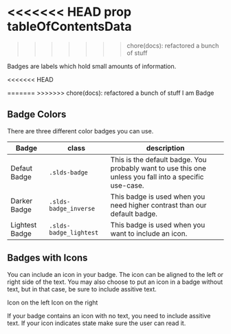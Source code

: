 <<<<<<< HEAD
prop tableOfContentsData
=======
>>>>>>> chore(docs): refactored a bunch of stuff

<div className="lead">
Badges are labels which hold small amounts of information.
</div>

<<<<<<< HEAD
<TableOfContents data={tableOfContentsData} />

<CodeView toggleCode={false}>
=======
<CodeView>
>>>>>>> chore(docs): refactored a bunch of stuff
  <Badge>I am Badge</Badge>
</CodeView>

## Badge Colors

There are three different color badges you can use.

  | Badge  | class  | description  |
  |---|---|---|
  | <Badge>Defaut Badge</Badge>                 | `.slds-badge`            | This is the default badge. You probably want to use this one unless you fall into a specific use-case.   |
  | <InverseBadge>Darker Badge</InverseBadge>   | `.slds-badge_inverse`    | This badge is used when you need higher contrast than our default badge.  |
  | <LightBadge>Lightest Badge</LightBadge>       | `.slds-badge_lightest`  | This badge is used when you want to include an icon.  |

## Badges with Icons

You can include an icon in your badge. The icon can be aligned to the left or right side of the text. You may also choose to put an icon in a badge without text, but in that case, be sure to include assitive text.

<LightBadge>
  <UtilityIcon
    containerClassName="slds-m-right_xx-small"
    className="slds-icon_xx-small slds-icon-text-default"
    assistiveText={false}
    symbol="world"
  />
  Icon on the left
</LightBadge>

<LightBadge>
  Icon on the right
  <UtilityIcon
    containerClassName="slds-m-left_xx-small"
    className="slds-icon_xx-small slds-icon-text-default"
    assistiveText={false}
    symbol="world"
  />
</LightBadge>

If your badge contains an icon with no text, you need to include assitive text. If your icon indicates state make sure the user can read it.

<LightBadge>
  <UtilityIcon
    className="slds-icon_xx-small slds-icon-text-default"
    assistiveText="assistive text goes here, do it!"
    symbol="world"
  />
</LightBadge>
